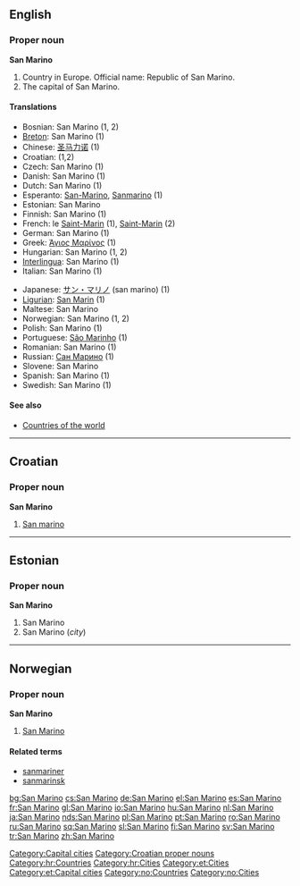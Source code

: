 ==English==

===Proper noun===
'''San Marino'''

# Country in Europe. Official name: Republic of San Marino.
# The capital of San Marino.

====Translations====
{{top}}
*Bosnian: San Marino {{m}} (1, 2)
*[[Breton]]: San Marino (1)
*Chinese: [[圣马力诺]] (1)
*Croatian: {{t|hr|San Marino|m}} (1,2)
*Czech: San Marino (1)
*Danish: San Marino (1)
*Dutch: San Marino (1)
*Esperanto: [[San-Marino]], [[Sanmarino]] (1)
*Estonian: San Marino
*Finnish: San Marino (1)
*French: le [[Saint-Marin]] {{m}} (1), [[Saint-Marin]] (2)
*German: San Marino (1)
*Greek: [[Άγιος Μαρίνος]] {{m}} (1)
*Hungarian: San Marino (1, 2)
*[[Interlingua]]: San Marino (1)
*Italian: San Marino {{f}} (1)
{{mid}}
*Japanese: [[サン・マリノ]] (san marino) (1)
*[[Ligurian]]: [[San Marin]] (1)
*Maltese: San Marino
*Norwegian: San Marino (1, 2)
*Polish: San Marino (1)
*Portuguese: [[São Marinho]] (1)
*Romanian: San Marino (1)
*Russian: [[Сан Марино]] (1)
*Slovene: San Marino
*Spanish: San Marino (1)
*Swedish: San Marino (1)
{{bottom}}

====See also====
*[[Countries of the world]]

[[Category:Capital cities]]

----

==Croatian==

===Proper noun===
'''San Marino''' {{m}}

# [[#English|San marino]]

[[Category:Croatian proper nouns]]
[[Category:hr:Countries]]
[[Category:hr:Cities]]

----

==Estonian==

===Proper noun===
'''San Marino'''

# San Marino {{et-country}}
# San Marino (''city'')

[[Category:et:Cities]]
[[Category:et:Capital cities]]

----

==Norwegian==

===Proper noun===
'''San Marino'''

# [[#English|San Marino]]

====Related terms====
*[[sanmariner]]
*[[sanmarinsk]]

[[Category:no:Countries]]
[[Category:no:Cities]]

[[bg:San Marino]]
[[cs:San Marino]]
[[de:San Marino]]
[[el:San Marino]]
[[es:San Marino]]
[[fr:San Marino]]
[[gl:San Marino]]
[[io:San Marino]]
[[hu:San Marino]]
[[nl:San Marino]]
[[ja:San Marino]]
[[nds:San Marino]]
[[pl:San Marino]]
[[pt:San Marino]]
[[ro:San Marino]]
[[ru:San Marino]]
[[sq:San Marino]]
[[sl:San Marino]]
[[fi:San Marino]]
[[sv:San Marino]]
[[tr:San Marino]]
[[zh:San Marino]]